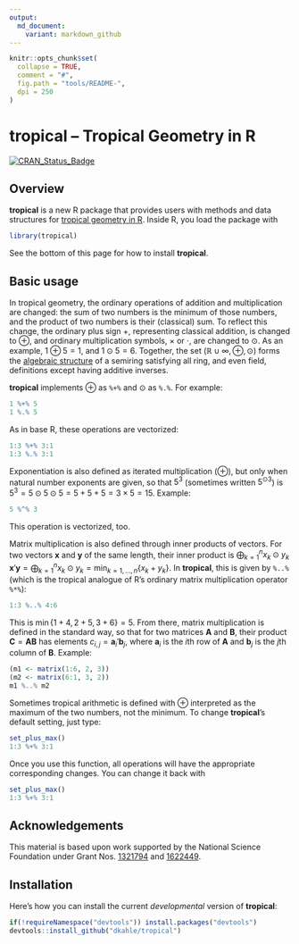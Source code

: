```yaml
---
output:
  md_document:
    variant: markdown_github
---
```


```r
knitr::opts_chunk$set(
  collapse = TRUE,
  comment = "#",
  fig.path = "tools/README-",
  dpi = 250
)
```



# __tropical__ – Tropical Geometry in R

[![CRAN_Status_Badge](http://www.r-pkg.org/badges/version/tropical)](https://cran.r-project.org/package=tropical)




## Overview

__tropical__ is a new R package that provides users with methods and data structures for [tropical geometry in R](https://en.wikipedia.org/wiki/Tropical_geometry).  Inside R, you load the package with 
```r
library(tropical)
```
See the bottom of this page for how to install __tropical__.


## Basic usage

In tropical geometry, the ordinary operations of addition and multiplication are changed: the sum of two numbers is the minimum of those numbers, and the product of two numbers is their (classical) sum.  To reflect this change, the ordinary plus sign $+$, representing classical addition, is changed to $\oplus$, and ordinary multiplication symbols, $\times$ or $\cdot$, are changed to $\odot$.  As an example, $1 \oplus 5 = 1$, and $1 \odot 5 = 6$.  Together, the set $(\mathbb{R} \cup \infty, \oplus, \odot)$ forms the [algebraic structure](https://en.wikipedia.org/wiki/Algebraic_structure) of a semiring satisfying all ring, and even field, definitions except having additive inverses.

__tropical__ implements $\oplus$ as `%+%` and $\odot$ as `%.%`.  For example:
```r
1 %+% 5
1 %.% 5
```
As in base R, these operations are vectorized:
```r
1:3 %+% 3:1
1:3 %.% 3:1
```
Exponentiation is also defined as iterated multiplication ($\oplus$), but only when natural number exponents are given, so that $5^{3}$ (sometimes written $5^{\odot 3}$) is $5^{3} = 5 \odot 5 \odot 5 = 5 + 5 + 5 = 3 \times 5 = 15$.  Example:
```r
5 %^% 3
```
This operation is vectorized, too.

Matrix multiplication is also defined through inner products of vectors.  For two vectors $\textbf{x}$ and $\textbf{y}$ of the same length, their inner product is $\bigoplus_{k=1}^{n} x_{k} \odot y_{k}$ $\textbf{x}'\textbf{y} = \bigoplus_{k=1}^{n} x_{k} \odot y_{k} = \min_{k = 1,\ldots,n}\{x_{k}+y_{k}\}$.  In __tropical__, this is given by `%..%` (which is the tropical analogue of R's ordinary matrix multiplication operator `%*%`):
```r
1:3 %..% 4:6
```
This is $\min \{1+4, 2+5, 3+6 \} = 5$.  From there, matrix multiplication is defined in the standard way, so that for two matrices $\textbf{A}$ and $\textbf{B}$, their product $\textbf{C} = \textbf{AB}$ has elements $c_{i,j} = \textbf{a}_{i}'\textbf{b}_{j}$, where $\textbf{a}_{i}$ is the $i$th row of $\textbf{A}$ and $\textbf{b}_{j}$ is the $j$th column of $\textbf{B}$. Example:
```r
(m1 <- matrix(1:6, 2, 3))
(m2 <- matrix(6:1, 3, 2))
m1 %..% m2
```

Sometimes tropical arithmetic is defined with $\oplus$ interpreted as the maximum of the two numbers, not the minimum.  To change __tropical__'s default setting, just type:
```r
set_plus_max()
1:3 %+% 3:1
```
Once you use this function, all operations will have the appropriate corresponding changes. You can change it back with 
```r
set_plus_max()
1:3 %+% 3:1
```


## Acknowledgements

This material is based upon work supported by the National Science Foundation under Grant Nos. [1321794](https://nsf.gov/awardsearch/showAward?AWD_ID=1321794) and [1622449](https://nsf.gov/awardsearch/showAward?AWD_ID=1622449).

## Installation

Here's how you can install the current _developmental_ version of __tropical__:

```R
if(!requireNamespace("devtools")) install.packages("devtools")
devtools::install_github("dkahle/tropical")
```
